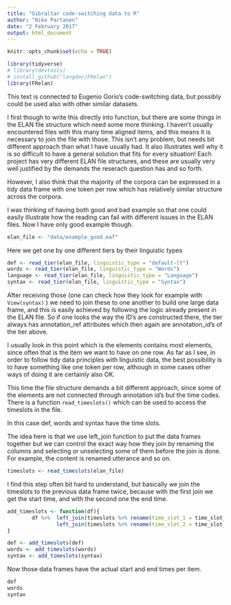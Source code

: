 ```yaml
---
title: "Gibraltar code-switching data to R"
author: "Niko Partanen"
date: "2 February 2017"
output: html_document
---
```


```r
knitr::opts_chunk$set(echo = TRUE)
```

```r
library(tidyverse)
# library(devtools)
# install_github("langdoc/FRelan")
library(FRelan)
```

This text is connected to Eugenio Gorio's code-switching data, but possibly could be used also with other similar datasets.

I first though to write this directly into function, but there are some things in the ELAN file structure which need some more thinking. I haven't usually encountered files with this many time aligned items, and this means it is necessary to join the file with those. This isn't any problem, but needs bit different approach than what I have usually had. It also illustrates well why it is so difficult to have a general solution that fits for every situation! Each project has very different ELAN file structures, and these are usually very well justified by the demands the reserach question has and so forth.

However, I also think that the majority of the corpora can be expressed in a tidy data frame with one token per row which has relatively similar structure across the corpora.

I was thinking of having both good and bad example so that one could easily illustrate how the reading can fail with different issues in the ELAN files. Now I have only good example though.

```r

elan_file <- "data/example_good.eaf"

```

Here we get one by one different tiers by their linguistic types

```r

def <- read_tier(elan_file, linguistic_type = "default-lt")
words <- read_tier(elan_file, linguistic_type = "Words")
language <- read_tier(elan_file, linguistic_type = "Language")
syntax <- read_tier(elan_file, linguistic_type = "Syntax")

```

After receiving those (one can check how they look for example with `View(syntax)` ) we need to join these to one another to build one large data frame, and this is easily achieved by following the logic already present in the ELAN file. So if one looks the  way the ID's are constructed there, the tier always has annotation_ref attributes which then again are annotation_id's of the tier above.

I usually look in this point which is the elements contains most elements, since often that is the item we want to have on one row. As far as I see, in order to follow tidy data principles with linguistic data, the best possibility is to have something like one token per row, although in some cases other ways of doing it are certainly also OK.

This time the file structure demands a bit different approach, since some of the elements are not connected through annotation id's but the time codes. There is a function  `read_timeslots()` which can be used to access the timeslots in the file.

In this case def, words and syntax have the time slots.

The idea here is that we use left_join function to put the data frames together but we can control the exact way how they join by renaming the columns and selecting or unselecting some of them before the join is done. For example, the content is renamed utterance and so on.

```r
timeslots <- read_timeslots(elan_file)
```

I find this step often bit hard to understand, but basically we join the timeslots to the previous data frame twice, because with the first join we get the start time, and with the second one the end time.

```r

add_timeslots <- function(df){
        df %>%  left_join(timeslots %>% rename(time_slot_1 = time_slot_id, time_start = time_value)) %>%
                left_join(timeslots %>% rename(time_slot_2 = time_slot_id, time_end = time_value))
}

def <- add_timeslots(def)
words <- add_timeslots(words)
syntax <- add_timeslots(syntax)

```

Now those data frames have the actual start and end times per item. 

```r
def
words
syntax
```

